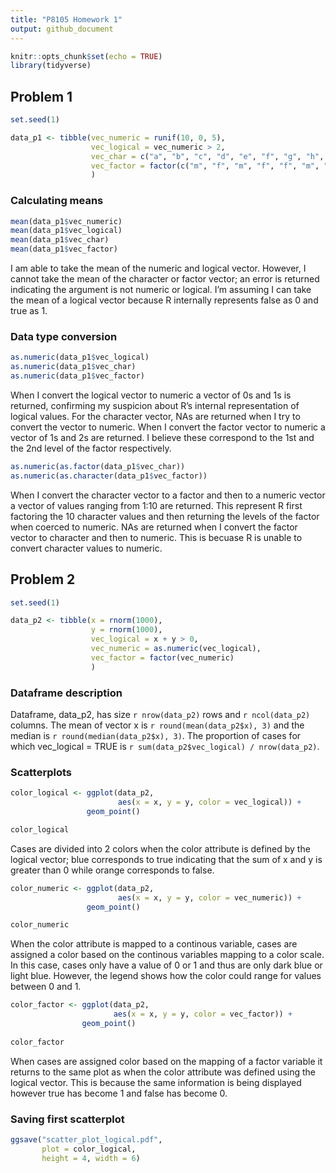 ```yaml
---
title: "P8105 Homework 1"
output: github_document
---
```


```r
knitr::opts_chunk$set(echo = TRUE)
library(tidyverse)
```

## Problem 1

```r
set.seed(1)

data_p1 <- tibble(vec_numeric = runif(10, 0, 5), 
                  vec_logical = vec_numeric > 2, 
                  vec_char = c("a", "b", "c", "d", "e", "f", "g", "h", "j", "k"), 
                  vec_factor = factor(c("m", "f", "m", "f", "f", "m", "m", "f", "f", "m"))
                  )
```

### Calculating means

```r
mean(data_p1$vec_numeric)
mean(data_p1$vec_logical)
mean(data_p1$vec_char)
mean(data_p1$vec_factor)
```

I am able to take the mean of the numeric and logical vector. However, I cannot take the mean of the character or factor vector; an error is returned indicating the argument is not numeric or logical. I'm assuming I can take the mean of a logical vector because R internally represents false as 0 and true as 1. 

### Data type conversion

```r
as.numeric(data_p1$vec_logical)
as.numeric(data_p1$vec_char)
as.numeric(data_p1$vec_factor)
```

When I convert the logical vector to numeric a vector of 0s and 1s is returned, confirming my suspicion about R's internal representation of logical values. For the character vector, NAs are returned when I try to convert the vector to numeric. When I convert the factor vector to numeric a vector of 1s and 2s are returned. I believe these correspond to the 1st and the 2nd level of the factor respectively. 

```r
as.numeric(as.factor(data_p1$vec_char))
as.numeric(as.character(data_p1$vec_factor))
```

When I convert the character vector to a factor and then to a numeric vector a vector of values ranging from 1:10 are returned. This represent R first factoring the 10 character values and then returning the levels of the factor when coerced to numeric. NAs are returned when I convert the factor vector to character and then to numeric. This is becuase R is unable to convert character values to numeric. 

## Problem 2

```r
set.seed(1)

data_p2 <- tibble(x = rnorm(1000), 
                  y = rnorm(1000), 
                  vec_logical = x + y > 0, 
                  vec_numeric = as.numeric(vec_logical), 
                  vec_factor = factor(vec_numeric)
                  )
```

### Dataframe description

Dataframe, data_p2, has size `r nrow(data_p2)` rows and `r ncol(data_p2)` columns. The mean of vector x is `r round(mean(data_p2$x), 3)` and the median is `r round(median(data_p2$x), 3)`. The proportion of cases for which vec_logical = TRUE is `r sum(data_p2$vec_logical) / nrow(data_p2)`.

### Scatterplots

```r
color_logical <- ggplot(data_p2, 
                        aes(x = x, y = y, color = vec_logical)) + 
                 geom_point()

color_logical
```

Cases are divided into 2 colors when the color attribute is defined by the logical vector; blue corresponds to true indicating that the sum of x and y is greater than 0 while orange corresponds to false. 

```r
color_numeric <- ggplot(data_p2, 
                        aes(x = x, y = y, color = vec_numeric)) +
                 geom_point()

color_numeric
```

When the color attribute is mapped to a continous variable, cases are assigned a color based on the continous variables mapping to a color scale. In this case, cases only have a value of 0 or 1 and thus are only dark blue or light blue. However, the legend shows how the color could range for values between 0 and 1. 

```r
color_factor <- ggplot(data_p2, 
                       aes(x = x, y = y, color = vec_factor)) + 
                geom_point()
  
color_factor
```

When cases are assigned color based on the mapping of a factor variable it returns to the same plot as when the color attribute was defined using the logical vector. This is because the same information is being displayed however true has become 1 and false has become 0. 

### Saving first scatterplot

```r
ggsave("scatter_plot_logical.pdf", 
       plot = color_logical,
       height = 4, width = 6)
```












